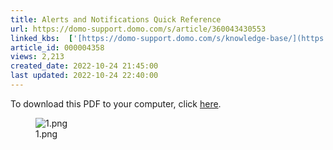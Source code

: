 ```yaml
---
title: Alerts and Notifications Quick Reference
url: https://domo-support.domo.com/s/article/360043430553
linked_kbs:  ['[https://domo-support.domo.com/s/knowledge-base/](https://domo-support.domo.com/s/knowledge-base/)', '[https://domo-support.domo.com/s/](https://domo-support.domo.com/s/)', '[https://domo-support.domo.com/s/topic/0TO5w000000ZamsGAC](https://domo-support.domo.com/s/topic/0TO5w000000ZamsGAC)', '[https://domo-support.domo.com/s/topic/0TO5w000000ZanxGAC](https://domo-support.domo.com/s/topic/0TO5w000000ZanxGAC)', '[https://domo-support.domo.com/s/article/360043430553](https://domo-support.domo.com/s/article/360043430553)', '[https://domo-support.domo.com/s/topic/0TO5w000000ZanxGAC/notifications-and-alerts](https://domo-support.domo.com/s/topic/0TO5w000000ZanxGAC/notifications-and-alerts)', '[https://domo-support.domo.com/s/article/360043429933](https://domo-support.domo.com/s/article/360043429933)', '[https://domo-support.domo.com/s/article/360043429953](https://domo-support.domo.com/s/article/360043429953)', '[https://domo-support.domo.com/s/article/360042925494](https://domo-support.domo.com/s/article/360042925494)', '[https://domo-support.domo.com/s/article/360043429913](https://domo-support.domo.com/s/article/360043429913)', '[https://domo-support.domo.com/s/article/4408174643607](https://domo-support.domo.com/s/article/4408174643607)', '[https://domo-support.domo.com/s/login/](https://domo-support.domo.com/s/login/)']
article_id: 000004358
views: 2,213
created_date: 2022-10-24 21:45:00
last updated: 2022-10-24 22:40:00
---
```




To download this PDF to your computer, click [here](https://domosoftware.sharepoint.com/:b:/s/CS-Edu-PublicFiles/ER97YKZlk_pCiWhvTTAh35gBhbyVDQYHP7l-8HZZF2EOWg?e=ubuNvS).


![1.png](1.png)

